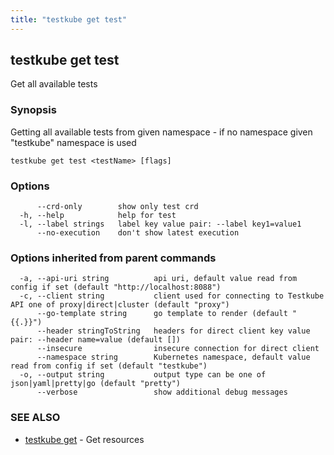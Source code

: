 ```yaml
---
title: "testkube get test"
---
```



<LegacyWarning />

## testkube get test

Get all available tests

### Synopsis

Getting all available tests from given namespace - if no namespace given "testkube" namespace is used

```
testkube get test <testName> [flags]
```

### Options

```
      --crd-only        show only test crd
  -h, --help            help for test
  -l, --label strings   label key value pair: --label key1=value1
      --no-execution    don't show latest execution
```

### Options inherited from parent commands

```
  -a, --api-uri string          api uri, default value read from config if set (default "http://localhost:8088")
  -c, --client string           client used for connecting to Testkube API one of proxy|direct|cluster (default "proxy")
      --go-template string      go template to render (default "{{.}}")
      --header stringToString   headers for direct client key value pair: --header name=value (default [])
      --insecure                insecure connection for direct client
      --namespace string        Kubernetes namespace, default value read from config if set (default "testkube")
  -o, --output string           output type can be one of json|yaml|pretty|go (default "pretty")
      --verbose                 show additional debug messages
```

### SEE ALSO

* [testkube get](testkube-get.mdx)	 - Get resources

